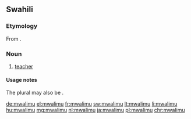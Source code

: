 ==Swahili==
===Etymology===
From {{etyl|ar|sw}} {{term|مُعَلِّم|lang=ar||teacher}}.

===Noun===
{{sw-noun|wa}}

# [[teacher]]

====Usage notes====
The plural may also be {{term|waalimu|lang=sw}}.

[[de:mwalimu]]
[[el:mwalimu]]
[[fr:mwalimu]]
[[sw:mwalimu]]
[[lt:mwalimu]]
[[li:mwalimu]]
[[hu:mwalimu]]
[[mg:mwalimu]]
[[nl:mwalimu]]
[[ja:mwalimu]]
[[pl:mwalimu]]
[[chr:mwalimu]]